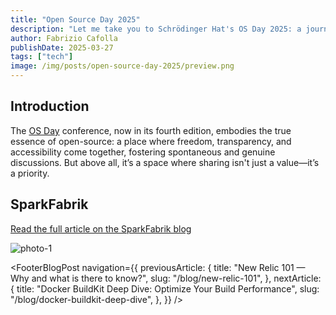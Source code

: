 ```yaml
---
title: "Open Source Day 2025"
description: "Let me take you to Schrödinger Hat's OS Day 2025: a journey into the heart of open source!"
author: Fabrizio Cafolla
publishDate: 2025-03-27
tags: ["tech"]
image: /img/posts/open-source-day-2025/preview.png
---
```



## Introduction

The [OS Day](https://osday.dev/) conference, now in its fourth edition, embodies the true essence of open-source: a place where freedom, transparency, and accessibility come together, fostering spontaneous and genuine discussions. But above all, it’s a space where sharing isn't just a value—it’s a priority.

## SparkFabrik

[Read the full article on the SparkFabrik blog](https://tech.sparkfabrik.com/en/blog/open-source-sday-2025/)

![photo-1](/img/posts/open-source-day-2025/photo-1.jpg)

<FooterBlogPost
  navigation={{
    previousArticle: {
      title: "New Relic 101 — Why and what is there to know?",
      slug: "/blog/new-relic-101",
    },
    nextArticle: {
      title: "Docker BuildKit Deep Dive: Optimize Your Build Performance",
      slug: "/blog/docker-buildkit-deep-dive",
    },
  }}
/>
